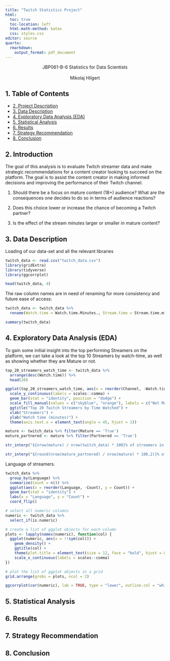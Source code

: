 ```yaml
---
title: "Twitch Statistics Project"
html:
  toc: true
  toc-location: left
  html-math-method: katex
  css: styles.css
editor: source
quarto: 
  rmarkdown:
    output_format: pdf_document
---
```


```{=html}
<div style="text-align:center"> 
JBP061-B-6 Statistics for Data Scientists
<br><br>
Mikolaj Hilgert
</div>
```
## 1. Table of Contents

-   [2. Project Description](#project-description)
-   [3. Data Description](#data-description)
-   [4. Exploratory Data Analysis (EDA)](#Exploratory-Data-Analysis)
-   [5. Statistical Analysis](#Statistical-Analysis)
-   [6. Results](#Results)
-   [7. Strategy Recommendation](#Strategy-Recommendation)
-   [8. Conclusion](#Conclusion)

## 2. Introduction

The goal of this analysis is to evaluate Twitch streamer data and make strategic recommendations for a content creator looking to succeed on the platform. The goal is to assist the content creator in making informed decisions and improving the performance of their Twitch channel.


1. Should there be a focus on mature content (18+) audience? What are the consequences one decides to do so in terms of audience reactions?

2. Does this choice lower or increase the chance of becoming a Twitch partner? 

3. Is the effect of the stream minutes larger or smaller in mature content? 


## 3. Data Description {#data-description}

Loading of our data-set and all the relevant libraries

```r
twitch_data <- read.csv("twitch_data.csv")
library(gridExtra)
library(tidyverse)
library(ggcorrplot)
```

```r
head(twitch_data, 4)
```
The raw column names are in need of renaming for more consistency and future ease of access: 
```r
twitch_data <- twitch_data %>% 
  rename(Watch.time = Watch.time.Minutes., Stream.time = Stream.time.minutes.)
```
```r
summary(twitch_data)
```


## 4. Exploratory Data Analysis (EDA) {#Exploratory-Data-Analysis}

To gain some initial insight into the top performing Streamers on the platform, we can take a look at the top 10 Streamers by watch-time, as well as showing whether they are Mature or not.
```r
top_20_streamers_watch_time <- twitch_data %>%
  arrange(desc(Watch.time)) %>%
  head(20)

ggplot(top_20_streamers_watch_time, aes(x = reorder(Channel, -Watch.time), y = Watch.time, fill = Mature)) +
  scale_y_continuous(labels = scales::comma) +
  geom_bar(stat = "identity", position = "dodge") +
  scale_fill_manual(values = c("skyblue", "orange"), labels = c("Not Mature", "Mature")) +
  ggtitle("Top 20 Twitch Streamers by Time Watched") +
  xlab("Streamers") +
  ylab("Watch time (minutes)") +
  theme(axis.text.x = element_text(angle = 45, hjust = 1))
```
```r
mature <- twitch_data %>% filter(Mature == 'True')
mature_partnered <- mature %>% filter(Partnered == 'True')

str_interp("${nrow(mature) / nrow(twitch_data) * 100}% of streamers in the top 1000 stream to a mature audience.")

str_interp("${round(nrow(mature_partnered) / nrow(mature) * 100,2)}% of streamers that stream to a mature audience and are also partnered.")
```

Language of streamers.
```r
twitch_data %>%
  group_by(Language) %>%
  summarize(Count = n()) %>%
  ggplot(aes(x = reorder(Language, -Count), y = Count)) +
  geom_bar(stat = "identity") +
  labs(x = "Language", y = "Count") +
  coord_flip()
```

```r
# select all numeric columns
numeric <- twitch_data %>% 
  select_if(is.numeric)

# create a list of ggplot objects for each column
plots <- lapply(names(numeric), function(col) {
  ggplot(numeric, aes(x = !!sym(col))) +
    geom_density() +
    ggtitle(col) +
    theme(plot.title = element_text(size = 12, face = "bold", hjust = 0.5)) + 
    scale_x_continuous(labels = scales::comma)
})

# plot the list of ggplot objects in a grid
grid.arrange(grobs = plots, ncol = 2)
```
```r
ggcorrplot(cor(numeric), lab = TRUE, type = "lower", outline.col = "white", hc.order = TRUE)
```

## 5. Statistical Analysis {#Statistical-Analysis}

## 6. Results {#Results}

## 7. Strategy Recommendation {#Strategy-Recommendation}

## 8. Conclusion {#Conclusion}
